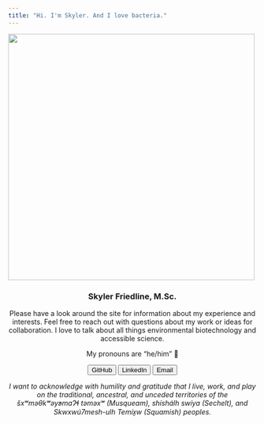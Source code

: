```yaml
---
title: "Hi. I'm Skyler. And I love bacteria."
---
```


![](headshot.png){fig-align="center" width="500"}

<h3 style="text-align:center">Skyler Friedline, M.Sc.</h3>

<center>
Please have a look around the site for information about my experience and interests. Feel free to reach out with questions about my work or ideas for collaboration. I love to talk about all things environmental biotechnology and accessible science.

My pronouns are "he/him" 💜


</center>

<div class="btn-group-horizontal" style="text-align:center">
  <button type="button" class="btn btn-primary" onclick="window.location.href=&#39;https://github.com/skylerbio&#39;;">GitHub</button>
  <button type="button" class="btn btn-primary" onclick="window.location.href=&#39;https://www.linkedin.com/in/sefriedline/&#39;;">LinkedIn</button>
  <button type="button" class="btn btn-primary" onclick="window.location.href=&#39;mailto:sefriedline@pm.me&#39;;">Email</button>
</div>

<center>
*I want to acknowledge with humility and gratitude that I live, work, and play on the traditional, ancestral, and unceded territories of the šxʷməθkʷəy̓əmaɁɬ təməxʷ (Musqueam), shíshálh swíya (Sechelt), and Skwxwú7mesh-ulh Temíx̱w (Squamish) peoples.*
</center>